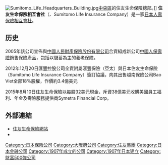 {{Unreferenced|time=2019-05-23T02:45:08+00:00}}
{{Infobox_Company
| company_name        = 住友生命保險相互會社
| company_name_en     = Sumitomo Life Insurance Company
| company_logo        = Logo Sumitomo Life Insurance.svg
| company_type        = 相互保險公司
| original_text       = {{lang|ja|住友生命保険相互会社}}<br/>（{{lang|ja|すみともせいめいほけん そうごがいしゃ}}）
| original_spelling   = Sumitomo Seimeihoken Sougogaisha
| company_slogan      =
| market_information  = 非上市
| abbreviated_name    = 住友生命
| foundation          = {{start date and age|1907}}
| location            = {{JAP}}大阪府大阪市中央區城見一丁目4番35號
| zip_code            = 540-8512
| telephone_no        = 
| key_people          = 佐藤義雄（代表社長）
| industry            = 保險業
| products            = [[人壽保險|人壽保險]]
| capital             = 3,690億[[日圓|日圓]]
| revenue             = 3,0637.00億日圓（2010年，全體營收）
| operating_income    = 
| profit              =
| total_asset         = 23,0183.00億日圓（2010年，全體營收）
| net_asset           = 
| market_value        =
| num_employees       = 
| P/E ratio           = 
| earnings per share  = 
| Net asset value     = 
| accounting_period   = 每年3月31日
| parent              = 
| divisions           = 
| major_shareholder   = 
| subsid              = 
| homepage            = http://www.sumitomolife.co.jp/
| width = 300
}}
[[File:Sumitomo_Life_Headquarters_Building.jpg|thumb]][[中央區_(大阪市)|中央區]]的住友生命保險總部。]]
'''住友生命保險相互會社'''（{{lang|ja|住友生命保険相互会社}}、Sumitomo Life Insurance Company）是一家[[日本|日本]][[人壽保險|人壽保險]][[相互會社|相互會社]]。

==历史==
2005年該公司宣佈與[[中國人民財產保險股份有限公司|中國人民財產保險股份有限公司]]合資組成新公司[[中国人寿保险股份有限公司|中國人保壽險]]銷售保險產品，包括以儲蓄為主的養老保險。

2012年12月20日匯豐控股公司全資附屬滙豐保險（亞太）與日本住友生命保險（Sumitomo Life Insurance Company）簽訂協議，向其出售越南保險公司Bao Viet全部18%股權，作價約3.4億美元

2015年8月10日住友生命保險以每股32美元現金，斥資38億美元收購美國員工福利、年金及壽險服務提供商Symetra Financial Corp。

==外部連結==
*[http://www.sumitomolife.co.jp/ 住友生命保險網站]{{ja}}
* {{Wayback|url=http://www.sumitomolife.co.jp/ |date=20051125203906 }}{{en}}

{{主要保险公司}}
{{Authority control}}

{{DEFAULTSORT:Sumitomo Seimei Hoken}}
[[Category:日本保险公司|Category:日本保险公司]]
[[Category:大阪府公司|Category:大阪府公司]]
[[Category:住友集團|Category:住友集團]]
[[Category:日本金融公司|Category:日本金融公司]]
[[Category:1907年成立的公司|Category:1907年成立的公司]]
[[Category:1907年日本建立|Category:1907年日本建立]]
[[Category:財富500強公司|Category:財富500強公司]]


{{japan-company-stub}}
{{bank-stub}}